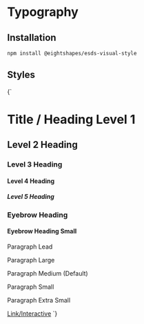 

<Meta title="Typography" />

# Typography

## Installation

```bash
npm install @eightshapes/esds-visual-style
```

## Styles

<Preview>
  <Story name="Styles">{`
  <h1 class="esds-heading--level-1">Title / Heading Level 1</h1>
  <h2 class="esds-heading--level-2">Level 2 Heading</h2>
  <h3 class="esds-heading--level-3">Level 3 Heading</h3>
  <h4 class="esds-heading--level-4">Level 4 Heading</h4>
  <h5 class="esds-heading--level-5">Level 5 Heading</h5>
  <h3 class="esds-heading--eyebrow">Eyebrow Heading</h3>
  <h4 class="esds-heading--eyebrow-small">Eyebrow Heading Small</h4>
  <p class="esds-paragraph--lead">Paragraph Lead</p>
  <p class="esds-paragraph--large">Paragraph Large</p>
  <p class="esds-paragraph--medium">Paragraph Medium (Default)</p>
  <p class="esds-paragraph--small">Paragraph Small</p>
  <p class="esds-paragraph--extra-small">Paragraph Extra Small</p>
  <a class="esds-link" href="https://example.com">Link/Interactive</a>
  `}</Story>
</Preview>
